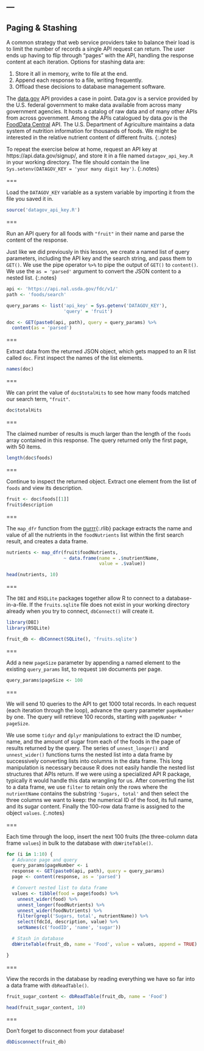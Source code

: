 ---
---

## Paging & Stashing

A common strategy that web service providers take to balance their
load is to limit the number of records a single API request can
return. The user ends up having to flip through "pages" with the API,
handling the response content at each iteration. Options for stashing
data are:

1. Store it all in memory, write to file at the end.
1. Append each response to a file, writing frequently.
1. Offload these decisions to database management software.

The [data.gov](https://www.data.gov) API provides a case in point. 
Data.gov is a service provided by the U.S. federal government to make data available
from across many government agencies. It hosts a catalog of raw data and of many other
APIs from across government.
Among the APIs catalogued by data.gov is the [FoodData Central](https://fdc.nal.usda.gov/) API.
The U.S. Department of Agriculture maintains a data system of nutrition information 
for thousands of foods. 
We might be interested in the relative nutrient content of different fruits.
{:.notes}

To repeat the exercise below at home, request an API key at
https://api.data.gov/signup/, and store it in a file named `datagov_api_key.R`
in your working directory. The file should contain the line 
`Sys.setenv(DATAGOV_KEY = 'your many digit key')`.
{:.notes}

===

Load the `DATAGOV_KEY` variable as a system variable by importing it from the file you saved it in.

```r
source('datagov_api_key.R')
```

===

Run an API query for all foods with `"fruit"` in their name and parse the content of the response.

Just like we did previously in this lesson, we create a named list 
of query parameters, including the API key and the
search string, and pass them to `GET()`. We use the pipe operator `%>%` 
to pipe the output of `GET()` to `content()`. We use the `as = 'parsed'`
argument to convert the JSON content to a nested list.
{:.notes}

```r
api <- 'https://api.nal.usda.gov/fdc/v1/'
path <- 'foods/search'

query_params <- list('api_key' = Sys.getenv('DATAGOV_KEY'),
                     'query' = 'fruit')

doc <- GET(paste0(api, path), query = query_params) %>%
  content(as = 'parsed')
```

===

Extract data from the returned JSON object, which gets mapped to an
R list called `doc`.
First inspect the names of the list elements.

```r
names(doc)
```

===

We can print the value of `doc$totalHits` to see
how many foods matched our search term, `"fruit"`.

```r
doc$totalHits
```

===

The claimed number of results is much larger than the length
of the `foods` array contained in this response. The query returned only the
first page, with 50 items.

```r
length(doc$foods)
```

===

Continue to inspect the returned object. Extract one element from the list
of `foods` and view its description.

```r
fruit <- doc$foods[[1]]
fruit$description
```

===

The `map_dfr` function from the [purrr](){:.rlib} package extracts the name and
value of all the nutrients in the `foodNutrients` list within the first search
result, and creates a data frame.

```r
nutrients <- map_dfr(fruit$foodNutrients, 
                     ~ data.frame(name = .$nutrientName, 
                                  value = .$value))
```

```r
head(nutrients, 10)
```

===

The `DBI` and `RSQLite` packages together allow R to connect to a 
database-in-a-file. If the `fruits.sqlite` file does not exist
in your working directory already when you try to connect,
`dbConnect()` will create it.

```r
library(DBI) 
library(RSQLite)

fruit_db <- dbConnect(SQLite(), 'fruits.sqlite') 
```

===

Add a new `pageSize` parameter by appending a named element
to the existing `query_params` list, to request `100` documents per page.

```r
query_params$pageSize <- 100
```

===

We will send 10 queries to the API to get 1000 total records.
In each request (each iteration through the loop), 
advance the query parameter `pageNumber` by one. 
The query will retrieve 100 records, starting with `pageNumber * pageSize`. 


We use some `tidyr` and `dplyr` manipulations to
extract the ID number, name, and the amount of sugar from each
of the foods in the page of results returned by the query. The series of 
`unnest_longer()` and `unnest_wider()` functions turns the nested list into 
a data frame by successively converting lists into columns in the data frame.
This long manipulation is necessary because R does not easily handle the
nested list structures that APIs return. If we were using
a specialized API R package, typically it would handle this data wrangling 
for us. After converting the list to a data frame, we use `filter` to retain
only the rows where the `nutrientName` contains the substring `'Sugars, total'`
and then select the three columns we want to keep: the numerical ID of 
the food, its full name, and its sugar content. Finally the 100-row data
frame is assigned to the object `values`.
{:.notes}

===

Each time through the loop, insert the next 100 fruits 
(the three-column data frame `values`) 
in bulk to the database with `dbWriteTable()`.


```r
for (i in 1:10) {
  # Advance page and query
  query_params$pageNumber <- i
  response <- GET(paste0(api, path), query = query_params) 
  page <- content(response, as = 'parsed')

  # Convert nested list to data frame
  values <- tibble(food = page$foods) %>%
    unnest_wider(food) %>%
    unnest_longer(foodNutrients) %>%
    unnest_wider(foodNutrients) %>%
    filter(grepl('Sugars, total', nutrientName)) %>%
    select(fdcId, description, value) %>%
    setNames(c('foodID', 'name', 'sugar'))

  # Stash in database
  dbWriteTable(fruit_db, name = 'Food', value = values, append = TRUE)

}
```

===

View the records in the database by reading
everything we have so far into a data frame
with `dbReadTable()`.

```r
fruit_sugar_content <- dbReadTable(fruit_db, name = 'Food')
```

```r
head(fruit_sugar_content, 10)
```

===

Don't forget to disconnect from your database!

```r
dbDisconnect(fruit_db)
```


